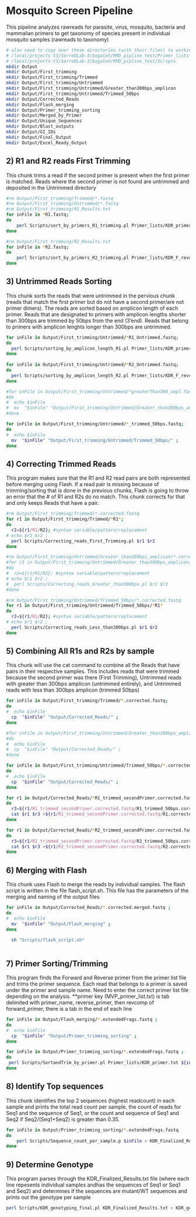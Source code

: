 # Mosquito Screen Pipeline
This pipeline analyzes rawreads for parasite, virus, mosquito, bacteria and mammalian primers to get taxonomy of species present in individual mosquito samples (rawreads to taxonomy)
```bash
# also need to copy over these directories (with their files) to working directory: 
# /local/projects-t3/SerreDLab-3/bogaleh/RMD_pipline_test/Primer_lists
# /local/projects-t3/SerreDLab-3/bogaleh/RMD_pipline_test/Scripts
mkdir Output
mkdir Output/First_trimming
mkdir Output/First_trimming/Trimmed
mkdir Output/First_trimming/Untrimmed
mkdir Output/First_trimming/Untrimmed/Greater_than300bps_amplicon
mkdir Output/First_trimming/Untrimmed/Trimmed_50bps
mkdir Output/Corrected_Reads
mkdir Output/Flash_merging
mkdir Output/Primer_trimming_sorting
mkdir Output/Merged_by_Primer
mkdir Output/Unique_Sequences
mkdir Output/Blast_outputs
mkdir Output/GI_IDs
mkdir Output/Final_Output
mkdir Output/Excel_Ready_Output
```
## 2) R1 and R2 reads First Trimming
This chunk trims a read if the second primer is present when the first primer is matched. Reads where the second primer is not found are untrimmed and deposited in the Untrimmed directory
```bash
#rm Output/First_trimming/Trimmed/*.fastq
#rm Output/First_trimming/Untrimmed/*.fastq
#rm Output/First_trimming/R1_Results.txt
for inFile in *R1.fastq;
do  
	perl Scripts/sort_by_primers_R1_trimming.pl Primer_lists/KDR_primer.txt $inFile 'Output/First_trimming/' >> Output/First_trimming/R1_Results.txt
done

#rm Output/First_trimming/R2_Results.txt
for inFile in *R2.fastq;
do  
	perl Scripts/sort_by_primers_R2_trimming.pl Primer_lists/KDR_F_revcomR_primer.txt $inFile 'Output/First_trimming/' >> Output/First_trimming/R2_Results.txt
done
```

## 3) Untrimmed Reads Sorting
  This chunk sorts the reads that were untrimmed in the pervious chunk (reads that match the first primer but do not have a second primer/are not primer dimers). The reads are sorted based on amplicon length of each primer. Reads that are designated to primers with amplicon lengths shorter than 300bps are trimmed by 50bps from the end (3'end). Reads that belong to primers with amplicon lenghts longer than 300bps are untrimmed.

```bash
for inFile in Output/First_trimming/Untrimmed/*R1_Untrimmed.fastq;
do
  perl Scripts/sorting_by_amplicon_length_R1.pl Primer_lists/KDR_primer_amplicon_length.txt $inFile  >> Output/First_trimming/Untrimmed/R1_second_sorting_Results.txt
done
 
for inFile in Output/First_trimming/Untrimmed/*R2_Untrimmed.fastq;
do
  perl Scripts/sorting_by_amplicon_length_R2.pl Primer_lists/KDR_F_revcomR_ampliLength.txt $inFile  >> Output/First_trimming/Untrimmed/R2_second_sorting_Results.txt
done
```
```bash
#for inFile in Output/First_trimming/Untrimmed/*greaterThan300_ampl.fastq;
#do
#  echo $inFile
#  mv  "$inFile" "Output/First_trimming/Untrimmed/Greater_than300bps_amplicon/" ;
#done

for inFile in Output/First_trimming/Untrimmed/*_trimmed_50bps.fastq;
do
#  echo $inFile
  mv  "$inFile" "Output/First_trimming/Untrimmed/Trimmed_50bps/" ;
done
```

## 4) Correcting Trimmed Reads
  This program makes sure that the R1 and R2 read pairs are both represented before merging using Flash. If a read pair is missing because of trimming/sorting that is done in the previous chunks, Flash is going to throw an error that the # of R1 and R2s do no match. This chunk corrects for that and only keeps Reads that have a pair.

```bash
#rm Output/First_trimming/Trimmed/*.corrected.fastq
for r1 in Output/First_trimming/Trimmed/*R1*;
do
  r2=${r1/R1/R2}; #syntax variable/pattern/replacement
# echo $r1 $r2 ;
  perl Scripts/Correcting_reads_First_Trimming.pl $r1 $r2 
done

#rm Output/First_trimming/Untrimmed/Greater_than300bps_amplicon/*.corrected.fastq
#for r1 in Output/First_trimming/Untrimmed/Greater_than300bps_amplicon/*R1*;
#do
#  r2=${r1/R1/R2}; #syntax variable/pattern/replacement
# echo $r1 $r2 ;
#  perl Scripts/Correcting_reads_Greater_than300bps.pl $r1 $r2 
#done

#rm Output/First_trimming/Untrimmed/Trimmed_50bps/*.corrected.fastq
for r1 in Output/First_trimming/Untrimmed/Trimmed_50bps/*R1*
do
  r2=${r1/R1/R2}; #syntax variable/pattern/replacement
# echo $r1 $r2 ;
  perl Scripts/Correcting_reads_Less_than300bps.pl $r1 $r2 
done
```

## 5) Combining All R1s and R2s by sample
  This chunk will use the cat command to combine all the Reads that have pairs in their respective samples. This includes reads that were trimmed because the second primer was there (First Trimming), Untrimmed reads with greater than 300bps amplicon (untrimmed entirely), and Untrimmed reads with less than 300bps amplicon (trimmed 50bps)

```bash
for inFile in Output/First_trimming/Trimmed/*.corrected.fastq;
do
#  echo $inFile
  cp  "$inFile" "Output/Corrected_Reads/" ;
done

#for inFile in Output/First_trimming/Untrimmed/Greater_than300bps_amplicon/*.corrected.fastq;
#do
#  echo $inFile
#  cp  "$inFile" "Output/Corrected_Reads/" ;
#done

for inFile in Output/First_trimming/Untrimmed/Trimmed_50bps/*.corrected.fastq;
do
#  echo $inFile
  cp  "$inFile" "Output/Corrected_Reads/" ;
done
```
```bash
for r1 in Output/Corrected_Reads/*R1_trimmed_secondPrimer.corrected.fastq;
do
  r3=${r1/R1_trimmed_secondPrimer.corrected.fastq/R1_trimmed_50bps.corrected.fastq}
  cat $r1 $r3 >${r1/R1_trimmed_secondPrimer.corrected.fastq/R1.corrected.merged.fastq}
done

for r1 in Output/Corrected_Reads/*R2_trimmed_secondPrimer.corrected.fastq;
do
  r3=${r1/R2_trimmed_secondPrimer.corrected.fastq/R2_trimmed_50bps.corrected.fastq}
  cat $r1 $r3 >${r1/R2_trimmed_secondPrimer.corrected.fastq/R2.corrected.merged.fastq}
done

```

## 6) Merging with Flash
  This chunk uses Flash to merge the reads by individual samples. The flash script is written in the file flash_script.sh. This file has the parameters of the merging and naming of the output files
  
```bash
for inFile in Output/Corrected_Reads/*.corrected.merged.fastq ;
do
#  echo $inFile
  mv  "$inFile" "Output/Flash_merging" ;
done
```
```bash

  sh "Scripts/flash_script.sh" 
  
```

## 7) Primer Sorting/Trimming
  This program finds the Forward and Reverse primer from the primer list file and trims the primer sequence. Each read that belongs to a primer is saved under the primer and sample name. Need to enter the correct primer list file depending on the analysis. **primer key (MVP_primer_list.txt) is tab delimited with primer_name, reverse_primer, then revcomp of forward_primer, there is a tab in the end of each line

```bash
for inFile in Output/Flash_merging/*.extendedFrags.fastq ;
do
#  echo $inFile
  cp  "$inFile" "Output/Primer_trimming_sorting" ;
done
```
```bash
for inFile in Output/Primer_trimming_sorting/*.extendedFrags.fastq ;
do
 perl Scripts/SortandTrim_by_primer.pl Primer_lists/KDR_primer.txt ${inFile} >> Output/Primer_trimming_sorting/reads_hits.log.txt
done
```
## 8) Identify Top sequences
  This chunk identifies the top 2 sequences (highest readcount) in each sample and prints the total read count per sample, the count of reads for Seq1 and the sequence of Seq1, or the count and sequence of Seq1 and Seq2 if Seq2/(Seq1+Seq2) is greater than 0.35.
```bash
for inFile in Output/Primer_trimming_sorting/*.extendedFrags.fastq
do
	perl Scripts/Sequence_count_per_sample.p $inFile > KDR_Finalized_Results.txt;
done
```

## 9) Determine Genotype 
  This program parses through the KDR_Finalized_Results.txt file (where each line repesents individual samples andhas the sequences of Seq1 or Seq1 and Seq2) and determines if the sequences are mutant/WT sequences and prints out the genotype per sample
```bash
perl Scripts/KDR_genotyping_final.pl KDR_Finalized_Results.txt > KDR_genotypedResults.txt;
```
